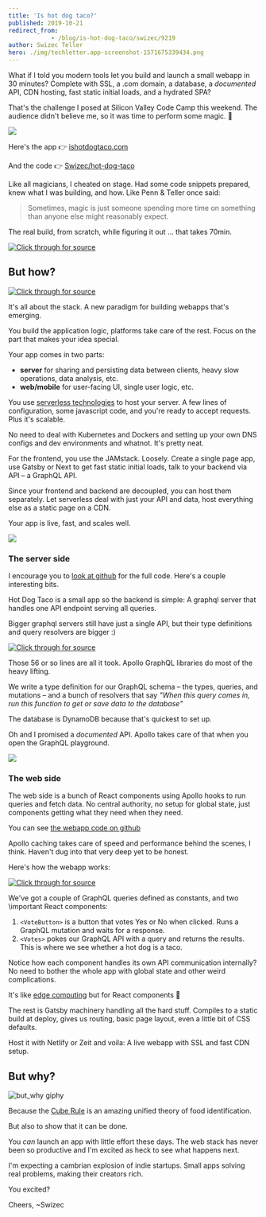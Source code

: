 ```yaml
---
title: 'Is hot dog taco?'
published: 2019-10-21
redirect_from: 
            - /blog/is-hot-dog-taco/swizec/9219
author: Swizec Teller
hero: ./img/techletter.app-screenshot-1571675339434.png
---
```

What if I told you modern tools let you build and launch a small webapp in 30 minutes? Complete with SSL, a .com domain, a database, a _documented_ API, CDN hosting, fast static initial loads, and a hydrated SPA?





That's the challenge I posed at Silicon Valley Code Camp this weekend. The audience didn't believe me, so it was time to perform some magic. 🧙



[![](./img/fPf1rIR.gif)](https://www.youtube.com/watch?v=Kx0y6Yemutg)



Here's the app 👉 [ishotdogtaco.com](https://ishotdogtaco.com)



And the code 👉 [Swizec/hot-dog-taco](https://github.com/Swizec/hot-dog-taco)



Like all magicians, I cheated on stage. Had some code snippets prepared, knew what I was building, and how. Like Penn & Teller once said:



> Sometimes, magic is just someone spending more time on something than anyone else might reasonably expect.



The real build, from scratch, while figuring it out ... that takes 70min.





[![Click through for source](./img/techletter.app-screenshot-1571675339434.png)](https://www.youtube.com/watch?v=c5tl1jiU3gk)





## But how?





[![Click through for source](./img/techletter.app-screenshot-1571675338082.png)](https://twitter.com/Swizec/status/1185705442539757568)





It's all about the stack. A new paradigm for building webapps that's emerging.



You build the application logic, platforms take care of the rest. Focus on the part that makes your idea special.



Your app comes in two parts:



- **server** for sharing and persisting data between clients, heavy slow operations, data analysis, etc.
- **web/mobile** for user-facing UI, single user logic, etc.



You use [serverless technologies](https://serverlesshandbook.dev/) to host your server. A few lines of configuration, some javascript code, and you're ready to accept requests. Plus it's scalable.



No need to deal with Kubernetes and Dockers and setting up your own DNS configs and dev environments and whatnot. It's pretty neat.



For the frontend, you use the JAMstack. Loosely. Create a single page app, use Gatsby or Next to get fast static initial loads, talk to your backend via API – a GraphQL API.



Since your frontend and backend are decoupled, you can host them separately. Let serverless deal with just your API and data, host everything else as a static page on a CDN.



Your app is live, fast, and scales well.



[![](./img/static-fff0598333278989c0aa583cfdb3f08c-590cf-03_hotdog.jpg)](https://ishotdogtaco.com)



### The server side



I encourage you to [look at github](https://github.com/Swizec/hot-dog-taco/tree/master/server) for the full code. Here's a couple interesting bits.



Hot Dog Taco is a small app so the backend is simple: A graphql server that handles one API endpoint serving all queries.



Bigger graphql servers still have just a single API, but their type definitions and query resolvers are bigger :)



[![Click through for source](./img/techletter.app-screenshot-1571675337714.png)](https://carbon.now.sh/?bg=rgba(255,255,255,1)&t=seti&l=javascript&ds=true&wc=true&wa=true&pv=48px&ph=32px&ln=false&code=%2F%2F%20server%2Fsrc%2Fhandler.ts%0A%0Aconst%20typeDefs%20%3D%20gql%60%0A%20%20%20%20type%20Vote%20%7B%0A%20%20%20%20%20%20%20%20voteId%3A%20String!%0A%20%20%20%20%20%20%20%20createdAt%3A%20String%0A%20%20%20%20%20%20%20%20isHotDog%3A%20Boolean%0A%20%20%20%20%7D%0A%20%20%20%20type%20Query%20%7B%0A%20%20%20%20%20%20%20%20allVotes%3A%20%5BVote%5D%0A%20%20%20%20%7D%0A%20%20%20%20type%20Mutation%20%7B%0A%20%20%20%20%20%20%20%20vote(isHotDog%3A%20Boolean)%3A%20Vote%0A%20%20%20%20%7D%0A%60%3B%0A%0Aconst%20resolvers%20%3D%20%7B%0A%20%20%20%20Query%3A%20%7B%0A%20%20%20%20%20%20%20%20allVotes%3A%20async%20()%20%3D%3E%20%7B%0A%20%20%20%20%20%20%20%20%20%20%20%20const%20result%20%3D%20await%20scanItems(%7B%7D)%3B%0A%0A%20%20%20%20%20%20%20%20%20%20%20%20return%20result.Items%3B%0A%20%20%20%20%20%20%20%20%7D%0A%20%20%20%20%7D%2C%0A%0A%20%20%20%20Mutation%3A%20%7B%0A%20%20%20%20%20%20%20%20vote%3A%20async%20(_%3A%20any%2C%20%7B%20isHotDog%20%7D%3A%20%7B%20isHotDog%3A%20boolean%20%7D)%20%3D%3E%20%7B%0A%20%20%20%20%20%20%20%20%20%20%20%20const%20voteId%20%3D%20uuidv4()%3B%0A%20%20%20%20%20%20%20%20%20%20%20%20const%20createdAt%20%3D%20new%20Date().toISOString()%3B%0A%0A%20%20%20%20%20%20%20%20%20%20%20%20const%20result%20%3D%20await%20updateItem(%7B%0A%20%20%20%20%20%20%20%20%20%20%20%20%20%20%20%20Key%3A%20%7B%20voteId%20%7D%2C%0A%20%20%20%20%20%20%20%20%20%20%20%20%20%20%20%20UpdateExpression%3A%0A%20%20%20%20%20%20%20%20%20%20%20%20%20%20%20%20%20%20%20%20%22SET%20createdAt%20%3D%20%3AcreatedAt%2C%20isHotDog%20%3D%20%3AisHotDog%22%2C%0A%20%20%20%20%20%20%20%20%20%20%20%20%20%20%20%20ExpressionAttributeValues%3A%20%7B%0A%20%20%20%20%20%20%20%20%20%20%20%20%20%20%20%20%20%20%20%20%22%3AcreatedAt%22%3A%20createdAt%2C%0A%20%20%20%20%20%20%20%20%20%20%20%20%20%20%20%20%20%20%20%20%22%3AisHotDog%22%3A%20isHotDog%0A%20%20%20%20%20%20%20%20%20%20%20%20%20%20%20%20%7D%2C%0A%20%20%20%20%20%20%20%20%20%20%20%20%20%20%20%20ReturnValues%3A%20%22ALL_NEW%22%0A%20%20%20%20%20%20%20%20%20%20%20%20%7D)%3B%0A%0A%20%20%20%20%20%20%20%20%20%20%20%20return%20result.Attributes%3B%0A%20%20%20%20%20%20%20%20%7D%0A%20%20%20%20%7D%0A%7D%3B%0A%0Aconst%20server%20%3D%20new%20ApolloServer(%7B%0A%20%20%20%20typeDefs%2C%0A%20%20%20%20resolvers%0A%7D)%3B%0A%0Aexport%20const%20graphql%20%3D%20server.createHandler(%7B%0A%20%20%20%20cors%3A%20%7B%0A%20%20%20%20%20%20%20%20origin%3A%20%22*%22%2C%0A%20%20%20%20%20%20%20%20credentials%3A%20true%0A%20%20%20%20%7D%0A%7D)%3B)



Those 56 or so lines are all it took. Apollo GraphQL libraries do most of the heavy lifting.



We write a type definition for our GraphQL schema – the types, queries, and mutations – and a bunch of resolvers that say _"When this query comes in, run this function to get or save data to the database"_



The database is DynamoDB because that's quickest to set up.



Oh and I promised a _documented_ API. Apollo takes care of that when you open the GraphQL playground.



[![](./img/T7ot8NW.png)](https://iu03h69r48.execute-api.us-east-1.amazonaws.com/dev/graphql)



### The web side



The web side is a bunch of React components using Apollo hooks to run queries and fetch data. No central authority, no setup for global state, just components getting what they need when they need.



You can see [the webapp code on github](https://github.com/Swizec/hot-dog-taco/tree/master/web)



Apollo caching takes care of speed and performance behind the scenes, I think. Haven't dug into that very deep yet to be honest.



Here's how the webapp works:



[![Click through for source](./img/techletter.app-screenshot-1571675338093.png)](https://carbon.now.sh/?bg=rgba(255,255,255,1)&t=seti&l=javascript&ds=true&wc=true&wa=true&pv=48px&ph=32px&ln=false&code=%2F%2F%20web%2Fsrc%2Fpages%2Findex.js%0A%0Aconst%20VOTE_MUTATION%20%3D%20gql%60%0A%20%20mutation%20vote(%24isHotDog%3A%20Boolean!)%20%7B%0A%20%20%20%20vote(isHotDog%3A%20%24isHotDog)%20%7B%0A%20%20%20%20%20%20voteId%0A%20%20%20%20%20%20createdAt%0A%20%20%20%20%7D%0A%20%20%7D%0A%60%0A%0Aconst%20GET_VOTES_QUERY%20%3D%20gql%60%0A%20%20query%20allVotes%20%7B%0A%20%20%20%20allVotes%20%7B%0A%20%20%20%20%20%20voteId%0A%20%20%20%20%20%20isHotDog%0A%20%20%20%20%7D%0A%20%20%7D%0A%60%0A%0Aconst%20VoteButton%20%3D%20(%7B%20isHotDog%2C%20children%20%7D)%20%3D%3E%20%7B%0A%20%20const%20%5Bvote%2C%20%7B%20loading%20%7D%5D%20%3D%20useMutation(VOTE_MUTATION%2C%20%7B%0A%20%20%20%20variables%3A%20%7B%0A%20%20%20%20%20%20isHotDog%2C%0A%20%20%20%20%7D%2C%0A%20%20%7D)%0A%0A%20%20return%20loading%20%3F%20%22Voting%20...%22%20%3A%20%3Cbutton%20onClick%3D%7Bvote%7D%3E%7Bchildren%7D%3C%2Fbutton%3E%0A%7D%0A%0Aconst%20Votes%20%3D%20()%20%3D%3E%20%7B%0A%20%20const%20%7B%20loading%2C%20error%2C%20data%20%7D%20%3D%20useQuery(GET_VOTES_QUERY)%0A%0A%20%20const%20yes%20%3D%20data%20%26%26%20data.allVotes.filter(vote%20%3D%3E%20vote.isHotDog).length%2C%0A%20%20%20%20no%20%3D%20data%20%26%26%20data.allVotes.filter(vote%20%3D%3E%20!vote.isHotDog).length%0A%0A%20%20return%20loading%20%3F%20(%0A%20%20%20%20%3Cp%3ELoading%20votes%20...%3C%2Fp%3E%0A%20%20)%20%3A%20(%0A%20%20%20%20%3Cstrong%3E%0A%20%20%20%20%20%20%7Byes%20%2B%20no%7D%20votes%2C%20%7BMath.round((yes%20%2F%20(yes%20%2B%20no))%20*%20100)%7D%20say%20hot%20dog%20is%0A%20%20%20%20%20%20taco%0A%20%20%20%20%3C%2Fstrong%3E%0A%20%20)%0A%7D%0A%0Aconst%20IndexPage%20%3D%20()%20%3D%3E%20(%0A%20%20%3CLayout%3E%0A%20%20%20%20%3CSEO%20title%3D%22Home%22%20%2F%3E%0A%20%20%20%20%3Ch1%3EIs%20hot%20dog%20taco%3F%3C%2Fh1%3E%0A%0A%20%20%20%20%3Cp%3E%0A%20%20%20%20%20%20%3CVoteButton%20isHotDog%3D%7Btrue%7D%3EYes%20%3C%2FVoteButton%3E%0A%20%20%20%20%20%20%3CVoteButton%20isHotDog%3D%7Bfalse%7D%3ENo%20%3C%2FVoteButton%3E%0A%20%20%20%20%3C%2Fp%3E%0A%0A%20%20%20%20%3Cdiv%20style%3D%7B%7B%20maxWidth%3A%20%60600px%60%2C%20marginBottom%3A%20%601.45rem%60%20%7D%7D%3E%0A%20%20%20%20%20%20%3CImage%20%2F%3E%0A%20%20%20%20%3C%2Fdiv%3E%0A%20%20%20%20%3CVotes%20%2F%3E%0A%20%20%3C%2FLayout%3E%0A))



We've got a couple of GraphQL queries defined as constants, and two \\important React components:



1. `<VoteButton>` is a button that votes Yes or No when clicked. Runs a GraphQL mutation and waits for a response.
2. `<Votes>` pokes our GraphQL API with a query and returns the results. This is where we see whether a hot dog is a taco.



Notice how each component handles its own API communication internally? No need to bother the whole app with global state and other weird complications.



It's like [edge computing](https://en.wikipedia.org/wiki/Edge_computing) but for React components 🤔



The rest is Gatsby machinery handling all the hard stuff. Compiles to a static build at deploy, gives us routing, basic page layout, even a little bit of CSS defaults.



Host it with Netlify or Zeit and voila: A live webapp with SSL and fast CDN setup.



## But why?



![but_why giphy](./img/media-s239QJIh56sRW-giphy-downsized-medium.gif)



Because the [Cube Rule](https://cuberule.com/) is an amazing unified theory of food identification.



But also to show that it can be done.



You _can_ launch an app with little effort these days. The web stack has never been so productive and I'm excited as heck to see what happens next.



I'm expecting a cambrian explosion of indie startups. Small apps solving real problems, making their creators rich.



You excited?



Cheers, ~Swizec